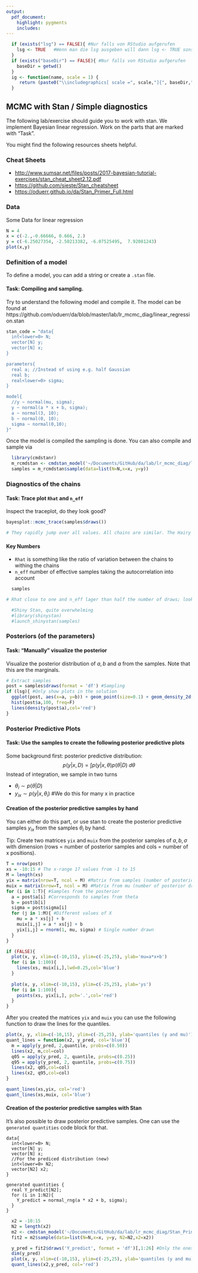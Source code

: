 ```yaml
---
output:
  pdf_document:
    highlight: pygments
    includes:
---
```


```r
  if (exists("lsg") == FALSE){ #Nur falls von RStudio aufgerufen
    lsg <- TRUE   #Wenn man die lsg ausgeben will dann lsg <- TRUE sonst 
  }
  if (exists("baseDir") == FALSE){ #Nur falls von RStudio aufgerufen
    baseDir = getwd()
  }
  ig <- function(name, scale = 1) {
     return (paste0("\\includegraphics[ scale =", scale,"]{", baseDir,"/", name, "}"))
  }
```

## MCMC with Stan / Simple diagnostics

The following lab/exercise should guide you to work with stan. We implement Bayesian linear regression. Work on the parts that are marked with "Task".

You might find the following resources sheets helpful.

### Cheat Sheets

-   <http://www.sumsar.net/files/posts/2017-bayesian-tutorial-exercises/stan_cheat_sheet2.12.pdf>
-   <https://github.com/sieste/Stan_cheatsheet>
-   <https://oduerr.github.io/da/Stan_Primer_Full.html>


### Data

Some Data for linear regression

```r
N = 4
x = c(-2.,-0.66666, 0.666, 2.)
y = c(-6.25027354, -2.50213382, -6.07525495,  7.92081243)
plot(x,y)
```

### Definition of a model

To define a model, you can add a string or create a `.stan` file. 

#### Task: Compiling and sampling.

Try to understand the following model and compile it. The model can be found at https://github.com/oduerr/da/blob/master/lab/lr_mcmc_diag/linear_regression.stan


```r
stan_code = "data{
  int<lower=0> N;
  vector[N] y;
  vector[N] x;
}

parameters{
  real a; //Instead of using e.g. half Gaussian
  real b;
  real<lower=0> sigma;
}

model{
  //y ~ normal(mu, sigma);
  y ~ normal(a * x + b, sigma);
  a ~ normal(3, 10); 
  b ~ normal(0, 10); 
  sigma ~ normal(0,10);
}"
```

Once the model is compiled the sampling is done. You can also compile and sample via

```r
  library(cmdstanr)
  m_rcmdstan <- cmdstan_model('~/Documents/GitHub/da/lab/lr_mcmc_diag/linear_regression.stan') #Compiling
  samples = m_rcmdstan$sample(data=list(N=N,x=x, y=y))
```

### Diagnostics of the chains

#### Task: Trace plot `Rhat` and `n_eff`

Inspect the traceplot, do they look good?

```r
bayesplot::mcmc_trace(samples$draws())
```

```r
# They rapidly jump over all values. All chains are similar. The Hairy Capatiller
```

#### Key Numbers

-   `Rhat` is something like the ratio of variation between the chains to withing the chains
-   `n_eff` number of effective samples taking the autocorrelation into account

```r
  samples
```

```r
# Rhat close to one and n_eff lager than half the number of draws; look fine
```

```r
  #Shiny Stan, quite overwhelming
  #library(shinystan)
  #launch_shinystan(samples)
```

### Posteriors (of the parameters)


#### Task: "Manually" visualize the posterior

Visualize the posterior distribution of $a,b$ and $a$ from the samples. Note that this are the marginals.

```r
# Extract samples
post = samples$draws(format = 'df') #Sampling
if (lsg){ #Only show plots in the solution
  ggplot(post, aes(x=a, y=b)) + geom_point(size=0.1) + geom_density_2d() 
  hist(post$a,100, freq=F)
  lines(density(post$a),col='red')  
}
```

### Posterior Predictive Plots

#### Task: Use the samples to create the following posterior predictive plots

Some background first: posterior predictive distribution: $$
  p(y|x, D) =  \int p(y|x,\theta) p(\theta|D) \; d\theta
$$ Instead of integration, we sample in two turns

-   $\theta_i \sim p(\theta|D)$
-   $y_{ix} \sim p(y|x,\theta_i)$ #We do this for many x in practice

#### Creation of the posterior predictive samples by hand

You can either do this part, or use stan to create the posterior predictive samples $y_{ix}$ from the samples $\theta_i$ by hand.

Tip: Create two matrices `yix` and `muix` from the posterior samples of $a,b,\sigma$ with dimension (rows = number of posterior samples and cols = number of x positions).

```r
T = nrow(post)
xs = -10:15 # The x-range 17 values from -1 to 15
M = length(xs) 
yix = matrix(nrow=T, ncol = M) #Matrix from samples (number of posterior draws vs number of xs)
muix = matrix(nrow=T, ncol = M) #Matrix from mu (number of posterior draws vs number of xs)
for (i in 1:T){ #Samples from the posterior
  a = post$a[i] #Corresponds to samples from theta
  b = post$b[i]
  sigma = post$sigma[i]
  for (j in 1:M){ #Different values of X
    mu = a * xs[j] + b
    muix[i,j] = a * xs[j] + b
    yix[i,j] = rnorm(1, mu, sigma) # Single number drawn
  }
}

if (FALSE){
  plot(x, y, xlim=c(-10,15), ylim=c(-25,25), ylab='mu=a*x+b')
  for (i in 1:100){
    lines(xs, muix[i,],lwd=0.25,col='blue')
  }
  
  plot(x, y, xlim=c(-10,15), ylim=c(-25,25), ylab='ys')
  for (i in 1:100){
    points(xs, yix[i,], pch='.',col='red')
  }
}
```

After you created the matrices `yix` and `muix` you can use the following function to draw the lines for the quantiles.

```r
plot(x, y, xlim=c(-10,15), ylim=c(-25,25), ylab='quantiles (y and mu)')
quant_lines = function(x2, y_pred, col='blue'){
  m = apply(y_pred, 2,quantile, probs=c(0.50))
  lines(x2, m,col=col)
  q05 = apply(y_pred, 2, quantile, probs=c(0.25))
  q95 = apply(y_pred, 2, quantile, probs=c(0.75))
  lines(x2, q05,col=col)
  lines(x2, q95,col=col)  
}

quant_lines(xs,yix, col='red')
quant_lines(xs,muix, col='blue')
```

#### Creation of the posterior predictive samples with Stan

It's also possible to draw posterior predictive samples. One can use the `generated quantities` code block for that.

    data{
      int<lower=0> N;
      vector[N] y;
      vector[N] x;
      //For the prediced distribution (new)
      int<lower=0> N2;
      vector[N2] x2;
    }

    generated quantities {
      real Y_predict[N2]; 
      for (i in 1:N2){
        Y_predict = normal_rng(a * x2 + b, sigma);
      }
    }

```r
  x2 = -10:15
  N2 = length(x2)
  m2 <- cmdstan_model('~/Documents/GitHub/da/lab/lr_mcmc_diag/Stan_Primer_model_pred.stan') #Compiling
  fit2 = m2$sample(data=list(N=N,x=x, y=y, N2=N2,x2=x2))
```

```r
  y_pred = fit2$draws('Y_predict', format = 'df')[,1:26] #Only the ones starting with predicts
  dim(y_pred)
  plot(x, y, xlim=c(-10,15), ylim=c(-25,25), ylab='quantiles (y and mu)')
  quant_lines(x2,y_pred, col='red')
```

